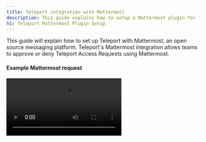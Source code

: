 ```yaml
---
title: Teleport integration with Mattermost
description: This guide explains how to setup a Mattermost plugin for Teleport for privilege elevation approvals.
h1: Teleport Mattermost Plugin Setup
---
```


This guide will explain how to set up Teleport with Mattermost, an open source messaging platform. Teleport's Mattermost integration allows teams to approve or deny Teleport Access Requests using Mattermost.

#### Example Mattermost request

<video controls>
  <source
    src="../../../img/enterprise/plugins/mattermost/mattermost.mp4"
    type="video/mp4"
  />

  <source
    src="../../../img/enterprise/plugins/mattermost/mattermost.webm"
    type="video/webm"
  />

  Your browser does not support the video tag.
</video>

## Setup

### Prerequisites

This guide assumes that you have:

- A running Teleport Cluster
- Admin privileges with access to `tctl`
- A Mattermost account with admin privileges. This plugin has been tested with Mattermost 5.x

Teleport Cloud requires that plugins connect through the Proxy Service (`mytenant.teleport.sh:443`). Open Source and Enterprise installations can connect to the Auth Service (`auth.example.com:3025`) directly.


### Setting up Mattermost to work with the bot

![Enable Mattermost bots](../../../img/enterprise/plugins/mattermost/mattermost_admin_console_integrations_bot_accounts.png)

In Mattermost, go to System Console → Integrations → Enable Bot Account Creation → Set to True.
This will allow you to create a new bot account that the Teleport bot will use.

Go back to your team, then Integrations → Bot Accounts → Add Bot Account.

The new bot account will need Post All permission.

**App Icon:** <a href="../../../img/enterprise/plugins/teleport_bot@2x.png" download>Download Teleport Bot Icon</a>

![Enable Mattermost Bots](../../../img/enterprise/plugins/mattermost/mattermost_bot.png)

### Create an OAuth 2.0 application

In Mattermost, go to System Console → Integrations → OAuth 2.0 Applications.

- Set Callback URLs to the location of your Teleport Proxy

![Create OAuth Application](../../../img/enterprise/plugins/mattermost/mattermost_OAuth_token.png)

The confirmation screen after you've created the bot will give you the access token.
We'll use this in the config later.

### Create User and Role resources for access
(!docs/pages/includes/plugins/rbac.mdx!)

### Export access-plugin Certificate
(!docs/pages/includes/plugins/identity-export.mdx!)

We'll reference these files later when [configuring the plugins](#configuring-mattermost-bot).

## Downloading and installing the plugin

We recommend installing the Teleport Plugins alongside the Teleport Proxy. This is an ideal
location as plugins have a low memory footprint, and will require both public internet access
and Teleport Auth access. 

<Tabs>
<TabItem label="Download">
  ```code
  $ curl -L https://get.gravitational.com/teleport-access-mattermost-v(=teleport.plugin.version=)-linux-amd64-bin.tar.gz
  $ tar -xzf teleport-access-mattermost-v(=teleport.plugin.version=)-linux-amd64-bin.tar.gz
  $ cd teleport-access-mattermost
  $ ./install
  ```
</TabItem>
<TabItem label="From Source">
  To install from source you need `git` and [`go`](https://go.dev/) installed.

  ```code
  # Checkout teleport-plugins
  $ git clone https://github.com/gravitational/teleport-plugins.git
  $ cd teleport-plugins/access/mattermost
  $ make
  ```
Run `./install` from `teleport-mattermost` or place the executable in the appropriate `/usr/bin` or `/usr/local/bin` on the server installation.
</TabItem>
<TabItem label="Docker">
  ```code
  $ docker pull quay.io/gravitational/access-plugin-mattermost:(=teleport.plugin.version=)
  ```
</TabItem>
</Tabs>

### Configuring Mattermost bot

Mattermost Bot uses a config file in TOML format. Generate a boilerplate config by
running the following command:

```code
$ teleport-mattermost configure > teleport-mattermost.toml
$ sudo mv teleport-mattermost.toml /etc
```

Then, edit the config as needed.

<Tabs>
<TabItem scopes={["oss", "enterprise"]} label="Self-Hosted">
```yaml
(!examples/resources/plugins/teleport-mattermost-self.toml!)
```
</TabItem>
<TabItem scopes={["cloud"]} label="Cloud">
```yaml
(!examples/resources/plugins/teleport-mattermost-cloud.toml!)
```
</TabItem>
</Tabs>

### Testing the plugin

With the config above, you should be able to run the bot invoking
`teleport-mattermost start -d`. The will provide some debug information to make sure
the bot can connect to Mattermost.

```code
$ teleport-mattermost start -d
# DEBU   DEBUG logging enabled logrus/exported.go:117
# INFO   Starting Teleport Access Mattermost Bot (=teleport.plugin.version=)-dev.1: mattermost/main.go:140
# DEBU   Checking Teleport server version mattermost/main.go:234
# DEBU   Starting a request watcher... mattermost/main.go:296
# DEBU   Starting Mattermost API health check... mattermost/main.go:186
# DEBU   Starting secure HTTPS server on :8081 utils/http.go:146
# DEBU   Watcher connected mattermost/main.go:260
# DEBU   Mattermost API health check finished ok mattermost/main.go:19
```

### Set up with SystemD

In production, we recommend starting the Teleport plugin daemon via an init system like systemd. Here's the recommended Teleport plugin service unit file for systemd:

```ini
(!examples/systemd/plugins/teleport-mattermost.service!)
```

Save this as `teleport-mattermost.service`.

## Audit log

The plugin will let anyone with access to the Mattermost channel requests so it's
important to review Teleport's audit log.

## Feedback

If you have any issues with this plugin please create an [issue here](https://github.com/gravitational/teleport-plugins/issues/new).
